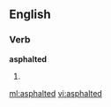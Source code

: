 ==English==

===Verb===
'''asphalted'''

# {{past of|[[asphalt]]}}

[[ml:asphalted]]
[[vi:asphalted]]
